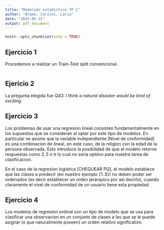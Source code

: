 ```yaml
---
title: "Modelado estadistico TP 1"
author: "Alamo, Corzini, Laria"
date: "2025-05-31"
output: pdf_document
---
```


```r
knitr::opts_chunk$set(echo = TRUE)
```

## Ejercicio 1

Procedemos a realizar un Train-Test split convencional.

```r

```

## Ejericio 2

La pregunta elegida fue *Q43:	I think a natural disaster would be kind of exciting.*

## Ejercicio 3

Los problemas de usar una regresion lineal consisten fundamentalmente en los supuestos que se consideran al optar por este tipo de modelos. En particular se asume que la variable independiente [Nivel de conformidad] es una combinacion de lineal, en este caso, de la religion con la edad de la persona observada. Esto introduce la posibilidad de que el modelo retorne respuestas como $2,5$ o $\pi$ lo cual no seria optimo para nuestra tarea de clasificacion.

En el caso de la regresion logistica [CHEQUEAR PQ], el modelo establece que las clases a predecir (en nuestro ejemplo {1..5}) no deben poder ser ordenados (es decir establecer un orden jerarquico por asi decirlo), cuando claramente el nivel de conformidad de un usuario tiene esta propiedad. 


## Ejercicio 4

Los modelos de regresion ordinal son un tipo de modelo que se usa para clasificar una observacion en un conjunto de clases a las que se le puede asignar (o que naturalmente poseen) un orden relativo significativo.

